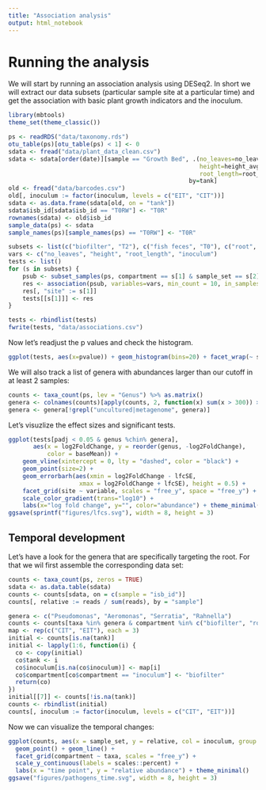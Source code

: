 ```yaml
---
title: "Association analysis"
output: html_notebook
---
```


# Running the analysis

We will start by running an association analysis using DESeq2. In short we will extract our data subsets (particular sample site
at a particular time) and get the association with basic plant growth indicators and the inoculum.

```r
library(mbtools)
theme_set(theme_classic())

ps <- readRDS("data/taxonomy.rds")
otu_table(ps)[otu_table(ps) < 1] <- 0
sdata <- fread("data/plant_data_clean.csv")
sdata <- sdata[order(date)][sample == "Growth Bed", .(no_leaves=no_leaves_avg[.N], 
                                                      height=height_avg[.N], 
                                                      root_length=root_length_avg[.N]), 
                                                   by=tank]
old <- fread("data/barcodes.csv")
old[, inoculum := factor(inoculum, levels = c("EIT", "CIT"))]
sdata <- as.data.frame(sdata[old, on = "tank"])
sdata$isb_id[sdata$isb_id == "T0RW"] <- "T0R"
rownames(sdata) <- old$isb_id
sample_data(ps) <- sdata
sample_names(ps)[sample_names(ps) == "T0RW"] <- "T0R"

subsets <- list(c("biofilter", "T2"), c("fish feces", "T0"), c("root", "T2"))
vars <- c("no_leaves", "height", "root_length", "inoculum")
tests <- list()
for (s in subsets) {
    psub <- subset_samples(ps, compartment == s[1] & sample_set == s[2])
    res <- association(psub, variables=vars, min_count = 10, in_samples=0.1)
    res[, "site" := s[1]]
    tests[[s[1]]] <- res
}

tests <- rbindlist(tests)
fwrite(tests, "data/associations.csv")
```

Now let's readjust the p values and check the histogram.

```r
ggplot(tests, aes(x=pvalue)) + geom_histogram(bins=20) + facet_wrap(~ site)
```

We will also track a list of genera with abundances larger than our cutoff in at least 2 samples:

```r
counts <- taxa_count(ps, lev = "Genus") %>% as.matrix()
genera <- colnames(counts)[apply(counts, 2, function(x) sum(x > 300)) > 1]
genera <- genera[!grepl("uncultured|metagenome", genera)]
```

Let's visuzlize the effect sizes and significant tests.

```r
ggplot(tests[padj < 0.05 & genus %chin% genera],
       aes(x = log2FoldChange, y = reorder(genus, -log2FoldChange),
           color = baseMean)) +
    geom_vline(xintercept = 0, lty = "dashed", color = "black") +
    geom_point(size=2) +
    geom_errorbarh(aes(xmin = log2FoldChange - lfcSE,
                    xmax = log2FoldChange + lfcSE), height = 0.5) +
    facet_grid(site ~ variable, scales = "free_y", space = "free_y") + 
    scale_color_gradient(trans="log10") +
    labs(x="log fold change", y="", color="abundance") + theme_minimal()
ggsave(sprintf("figures/lfcs.svg"), width = 8, height = 3)
```


## Temporal development

Let's have a look for the genera that are specifically targeting the root. 
For that we wil first assemble the corresponding data set:

```r
counts <- taxa_count(ps, zeros = TRUE)
sdata <- as.data.table(sdata)
counts <- counts[sdata, on = c(sample = "isb_id")]
counts[, relative := reads / sum(reads), by = "sample"]

genera <- c("Pseudomonas", "Aeromonas", "Serratia", "Rahnella")
counts <- counts[taxa %in% genera & compartment %in% c("biofilter", "root", "inoculum")]
map <- rep(c("CIT", "EIT"), each = 3)
initial <- counts[is.na(tank)]
initial <- lapply(1:6, function(i) {
  co <- copy(initial) 
  co$tank <- i
  co$inoculum[is.na(co$inoculum)] <- map[i]
  co$compartment[co$compartment == "inoculum"] <- "biofilter"
  return(co)
})
initial[[7]] <- counts[!is.na(tank)]
counts <- rbindlist(initial)
counts[, inoculum := factor(inoculum, levels = c("CIT", "EIT"))]
```

Now we can visualize the temporal changes:

```r
ggplot(counts, aes(x = sample_set, y = relative, col = inoculum, group = interaction(tank, inoculum))) +
  geom_point() + geom_line() +
  facet_grid(compartment ~ taxa, scales = "free_y") +
  scale_y_continuous(labels = scales::percent) +
  labs(x = "time point", y = "relative abundance") + theme_minimal()
ggsave("figures/pathogens_time.svg", width = 8, height = 3)
```